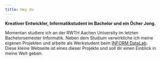 ```yaml
---
title: Hey du
---
```


__Kreativer Entwickler, Informatikstudent im Bachelor und ein Öcher Jong.__

Momentan studiere ich an der RWTH Aachen University im letzten Bachelorsemester Informatik.
Neben dem Studium verwirkliche ich meine eigenen Projekten und arbeite als Werkstudent beim [INFORM DataLab](https://www.inform-datalab.de).
Diese kleine Webseite ist eines dieser Projekte und soll dir einen Einblick in meine Welt geben.

